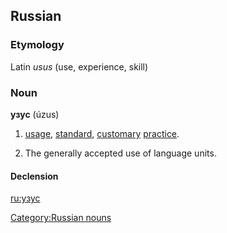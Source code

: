==Russian==

===Etymology===
Latin ''usus'' (use, experience, skill)

===Noun===
'''узус''' (úzus) {{m}}

# {{law|lang=ru}} [[usage]], [[standard]], [[customary]] [[practice]].
# {{linguistics|lang=ru}} The generally accepted use of language units.

====Declension====
{{ru-noun1|у́зус|у́зусы|у́зуса|у́зусов|у́зусу|у́зусам|у́зуса|у́зусы|у́зусом|у́зусами|об у́зусе|об у́зусах}}

[[Category:Russian nouns]]

[[ru:узус]]
